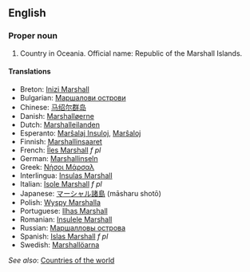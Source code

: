 ==English==

===Proper noun===

# Country in Oceania. Official name: Republic of the Marshall Islands.

====Translations====
*Breton: [[Inizi Marshall]]
*Bulgarian: [[Маршалови острови]]
*Chinese: [[马绍尔群岛]]
*Danish: [[Marshalløerne]]
*Dutch: [[Marshalleilanden]]
*Esperanto: [[Marŝalaj Insuloj]], [[Marŝaloj]]
*Finnish: [[Marshallinsaaret]]
*French: [[Îles Marshall]] ''f pl''
*German: [[Marshallinseln]]
*Greek: [[Νήσοι Μάρσαλ]]
*Interlingua: [[Insulas Marshall]]
*Italian: [[Isole Marshall]] ''f pl''
*Japanese: [[マーシャル諸島]] (māsharu shotō)
*Polish: [[Wyspy Marshalla]]
*Portuguese: [[Ilhas Marshall]]
*Romanian: [[Insulele Marshall]]
*Russian: [[Маршалловы острова]]
*Spanish: [[Islas Marshall]] ''f pl''
*Swedish: [[Marshallöarna]]

''See also'': [[Countries of the world]]